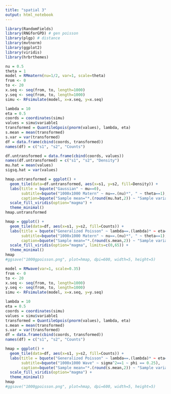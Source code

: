 ```yaml
---
title: "spatial 3"
output: html_notebook
---
```

```r
library(RandomFields)
library(RNGforGPD) # gen poisson
library(plgp) # distance
library(mvtnorm)
library(ggplot2)
library(viridis)
library(hrbrthemes)
```

```r
nu = 0.5
theta = 1
model = RMmatern(nu=1/2, var=1, scale=theta)
from <- 0
to <- 20
x.seq <- seq(from, to, length=1000) 
y.seq <- seq(from, to, length=1000)
simu <- RFsimulate(model, x=x.seq, y=x.seq)
```

```r
lambda = 10
eta = 0.5
coords = coordinates(simu)
values = simu$variable1
transformed = QuantileGpois(pnorm(values), lambda, eta)
s.mean = mean(transformed)
s.var = var(transformed)
df = data.frame(cbind(coords, transformed))
names(df) = c("s1", "s2", "Counts")

df.untransformed = data.frame(cbind(coords, values))
names(df.untransformed) = c("s1", "s2", "Density")
mu.hat = mean(values)
sigsq.hat = var(values)
```

```r
hmap.untransformed = ggplot() +
  geom_tile(data=df.untransformed, aes(x=s1, y=s2, fill=Density)) +
  labs(title = bquote("Gaussian" ~ mu==0),
       subtitle=bquote("1000x1000 Matern" ~ nu==.(nu)*", " ~ theta==1),
       caption=bquote("Sample mean="*.(round(mu.hat,2)) ~ "Sample variance="*.(round(sigsq.hat,2)))) +
  scale_fill_viridis(option="magma") +
  theme_minimal()
hmap.untransformed
```

```r
hmap = ggplot() +
  geom_tile(data=df, aes(x=s1, y=s2, fill=Counts)) +
  labs(title = bquote("Generalized Poisson" ~ lambda==.(lambda)* ~ eta==.(eta)),
       subtitle=bquote("1000x1000 Matern" ~ nu==.(nu)*", " ~ theta==1),
       caption=bquote("Sample mean="*.(round(s.mean,2)) ~ "Sample variance="*.(round(s.var,2)))) +
  scale_fill_viridis(option="magma", limits=c(0,65)) +
  theme_minimal()
hmap
#ggsave("1000gpoisson.png", plot=hmap, dpi=600, width=5, height=5)
```


```r
model = RMwave(var=1, scale=0.35)
from <- 0
to <- 20
x.seq <- seq(from, to, length=1000) 
y.seq <- seq(from, to, length=1000)
simu <- RFsimulate(model, x=x.seq, y=y.seq)
```

```r
lambda = 10
eta = 0.5
coords = coordinates(simu)
values = simu$variable1
transformed = QuantileGpois(pnorm(values), lambda, eta)
s.mean = mean(transformed)
s.var = var(transformed)
df = data.frame(cbind(coords, transformed))
names(df) = c("s1", "s2", "Counts")
```


```r
hmap = ggplot() +
  geom_tile(data=df, aes(x=s1, y=s2, fill=Counts)) +
  labs(title = bquote("Generalized Poisson" ~ lambda==.(lambda)* ~ eta==.(eta)),
       subtitle=bquote("1000x1000 Wave" ~ sigma^2==1 ~ phi == 0.25),
       caption=bquote("Sample mean="*.(round(s.mean,2)) ~ "Sample variance="*.(round(s.var,2)))) +
  scale_fill_viridis(option="magma") +
  theme_minimal()
hmap
#ggsave("1000gpoisson.png", plot=hmap, dpi=600, width=5, height=5)
```